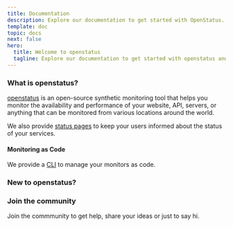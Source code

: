 ```yaml
---
title: Documentation
description: Explore our documentation to get started with OpenStatus.
template: doc
topic: docs
next: false
hero:
  title: Welcome to openstatus
  tagline: Explore our documentation to get started with openstatus and start monitoring your services.
---
```



### What is openstatus?

[openstatus](https://www.openstatus.dev) is an open-source synthetic monitoring tool that helps you monitor the availability and performance of your website, API, servers, or anything that can be monitored from various locations around the world.

We also provide [status pages](/tutorial/how-to-create-status-page) to keep your users informed about the status of your services.

#### Monitoring as Code

We provide a [CLI](/tutorial/get-started-with-openstatus-cli) to manage your monitors as code.

### New to openstatus?


<CardGrid >
    <LinkCard title="Concepts"   href="/concept/getting-started/" description="Read about the concept behind OpenStatus" />
    <LinkCard title="Tutorials"  href="/tutorial/getting-started/" description="Read our tutorials to learn how to use OpenStatus" />
    <LinkCard title="Guides"  href="/guides/getting-started/" description="Some useful guides about openstatus" />
    <LinkCard title="Help"  href="/help/support/" description="Need help?" />
</CardGrid>


### Join the community

Join the commmunity to get help, share your ideas or just to say hi.

<CardGrid>
<LinkCard href="https://bsky.app/profile/openstatus.dev" title="Bluesky" />
<LinkCard href="https://www.openstatus.dev/discord" title="Discord"/>
<LinkCard href="https://www.openstatus.dev/github" title="GitHub"/>

</CardGrid>
